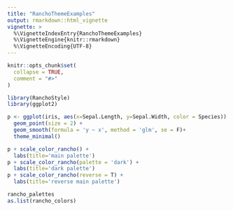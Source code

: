 ```yaml
---
title: "RanchoThemeExamples"
output: rmarkdown::html_vignette
vignette: >
  %\VignetteIndexEntry{RanchoThemeExamples}
  %\VignetteEngine{knitr::rmarkdown}
  %\VignetteEncoding{UTF-8}
---
```


```r
knitr::opts_chunk$set(
  collapse = TRUE,
  comment = "#>"
)
```

```r
library(RanchoStyle)
library(ggplot2)

p <- ggplot(iris, aes(x=Sepal.Length, y=Sepal.Width, color = Species)) +
  geom_point(size = 2) +
  geom_smooth(formula = 'y ~ x', method = 'glm', se = F)+
  theme_minimal() 

p + scale_color_rancho() + 
  labs(title='main palette')
p + scale_color_rancho(palette = 'dark') + 
  labs(title='dark palette')
p + scale_color_rancho(reverse = T) +
  labs(title='reverse main palette')

rancho_palettes
as.list(rancho_colors)
```
